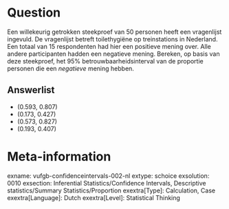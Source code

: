 Question
========
Een willekeurig getrokken steekproef van 50 personen heeft een vragenlijst ingevuld. De vragenlijst betreft toilethygiëne op treinstations in Nederland. Een totaal van 15 respondenten had hier een positieve mening over. Alle andere participanten hadden een negatieve mening. Bereken, op basis van deze steekproef, het 95% betrouwbaarheidsinterval van de proportie personen die een *negatieve* mening hebben. 

Answerlist
----------
* (0.593, 0.807) 
* (0.173, 0.427)
* (0.573, 0.827)
* (0.193, 0.407)

Meta-information
================
exname: vufgb-confidenceintervals-002-nl
extype: schoice
exsolution: 0010
exsection: Inferential Statistics/Confidence Intervals, Descriptive statistics/Summary Statistics/Proportion
exextra[Type]: Calculation, Case
exextra[Language]: Dutch
exextra[Level]: Statistical Thinking
